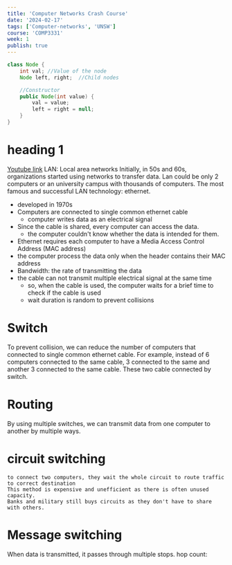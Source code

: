 ```yaml
---
title: 'Computer Networks Crash Course'
date: '2024-02-17'
tags: ['Computer-networks', 'UNSW']
course: 'COMP3331'
week: 1
publish: true
---
```


```java
class Node {
    int val; //Value of the node
    Node left, right;  //Child nodes

    //Constructor
    public Node(int value) {
        val = value;
        left = right = null;
    }
}
```

# heading 1

[Youtube link](https://www.youtube.com/watch?v=3QhU9jd03a0&ab_channel=CrashCourse
)
LAN: Local area networks
Initially, in 50s and 60s, organizations started using networks to transfer data.
Lan could be only 2 computers or an university campus with thousands of computers.
The most famous and successful LAN technology: ethernet.
- developed in 1970s
- Computers are connected to single common ethernet cable
	- computer writes data as an electrical signal
- Since the cable is shared, every computer can access the data.
	- the computer couldn't know whether the data is intended for them.
- Ethernet requires each computer to have a Media Access Control Address (MAC address)
- the computer process the data only when the header contains their MAC address
- Bandwidth: the rate of transmitting the data
- the cable can not transmit multiple electrical signal at the same time
	- so, when the cable is used, the computer waits for a brief time to check if the cable is used
	- wait duration is random to prevent collisions



# Switch
To prevent collision, we can reduce the number of computers that connected to single common ethernet cable. For example, instead of 6 computers connected to the same cable, 3 connected to the same and another 3 connected to the same cable. These two cable connected by switch.
# Routing
By using multiple switches, we can transmit data from one computer to another by multiple ways.
# circuit switching
	to connect two computers, they wait the whole circuit to route traffic to correct destination
	This method is expensive and unefficient as there is often unused capacity.
	Banks and military still buys circuits as they don't have to share with others.
# Message switching
When data is transmitted, it passes through multiple stops.
	hop count: 

